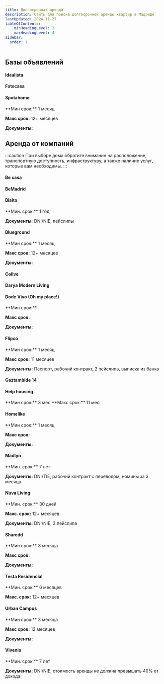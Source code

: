 ```yaml
---
title: Долгосрочная аренда
description: Сайты для поиска долгосрочной аренды квартир в Мадриде
lastUpdated: 2024-11-27
tableOfContents:
    minHeadingLevel: 1
    maxHeadingLevel: 4
sidebar:
  order: 1
---
```



## Базы объявлений

#### Idealista
<Badge text="Квартира" variant="success" size="small" />
<Badge text="Комната" variant="tip" size="small" />
<Badge text="Pet-friendly" variant="caution" size="small" />
<LinkCard title="Idealista" description="Основная доска объявлений для любого жилья" href="https://www.idealista.com/" />


#### Fotocasa
<Badge text="Квартира" variant="success" size="small" />
<Badge text="Комната" variant="tip" size="small" />
<Badge text="Pet-friendly" variant="caution" size="small" />
<LinkCard title="Fotocasa" description="Вторая доска объявлений" href="https://www.fotocasa.es/" />

#### Spotahome
<Badge text="Квартира" variant="success" size="small" />
<Badge text="Комната" variant="tip" size="small" />
<Badge text="Pet-friendly" variant="caution" size="small" />
**Мин срок:** 1 месяц

**Макс срок:** 12+ месяцев

**Документы:**

<LinkCard title="Spotahome" description="" href="https://www.spotahome.com/s/madrid--spain" target="_blank"  />


## Аренда от компаний

:::caution
При выборе дома обратите внимание на расположение, транспортную доступность, инфраструктуру, а также наличие услуг, которые вам необходимы.
:::

#### Be casa

<Badge text="Коливинг" variant="note" size="small" />
<Badge text="Квартира" variant="success" size="small" />
<Badge text="Pet-friendly" variant="caution" size="small" />
<LinkCard title="Be casa" description="Апартаменты с бассейнами в Подмадридье" href="https://www.becasaapartments.com/es/inicio" target="_blank"  />

#### BeMadrid

<Badge text="Комната" variant="tip" size="small" />
<Badge text="Квартира" variant="success" size="small" />
<LinkCard title="BeMadrid" href="https://bemadrid.es" />

#### Bialto

<Badge text="Квартира" variant="success" size="small" />
<Badge text="Pet-friendly" variant="caution" size="small" />
**Мин. срок:** 1 год

**Документы:** DNI/NIE, пейслипы
<LinkCard title="Bialto" href="https://bialto.es/en/" />

#### Blueground
<Badge text="Квартира" variant="success" size="small" />
<Badge text="Pet-friendly" variant="caution" size="small" />
**Мин срок:** 1 месяц

**Макс срок:** 12+ месяцев

**Документы:**

<LinkCard title="Blueground" description="Квартиры под управлением сервиса, красивые, дорогие" href="https://www.theblueground.com/furnished-apartments-madrid-spain" target="_blank" />

#### Colive

<Badge text="Комната" variant="tip" size="small" />
<LinkCard title="Colive" description="Комнаты для студентов и молодых профессионалов от 18 до 35 лет" href="https://colive.es/" target="_blank"  />


#### Darya Modern Living
<Badge text="Квартира" variant="success" size="small" />
<LinkCard title="Darya Modern Living" href="http://www.daryamodernliving.com" />

#### Dode Vivo (Oh my place!)
<Badge text="Коливинг" variant="note" size="small" />
<Badge text="Квартира" variant="success" size="small" />
**Мин срок:**

**Макс срок:**

**Документы:**
<LinkCard title="Dode Vivo" description="Коливинг" href="https://www.dovevivo.com/en/" target="_blank"  />


#### Flipco
<Badge text="Коливинг" variant="note" size="small" />
<Badge text="Квартира" variant="success" size="small" />
**Мин срок:** 1 месяц

**Макс срок:** 11 месяцев

**Документы:** Паспорт, рабочий контракт, 2 пейслипа, выписка из банка

<LinkCard title="Flipco" description="Коливинг и коворкинг в Тетуане" href="https://flipcoliving.com/" target="_blank"  />


#### Gaztambide 14
<Badge text="Квартира" variant="success" size="small" />
<LinkCard title="Gaztambide 14" description="Премиальные жилые варианты" href="https://gaztambide14.com" />

#### Help housing
<Badge text="Коливинг" variant="note" size="small" />
<Badge text="Квартира" variant="success" size="small" />
<Badge text="Комната" variant="tip" size="small" />
**Мин срок:** 3 мес
**Макс срок:** 11 мес
<LinkCard title="Help housing" description="Комнаты, квартиры, коливинг" href="https://helphousing.com/" target="_blank"  />

#### Homelike
<Badge text="Pet-friendly" variant="caution" size="small" />
**Мин срок:** 1 месяц

**Макс срок:**

**Документы:**

<LinkCard title="Homelike" description="" href="https://www.thehomelike.com/" target="_blank"  />

#### Madlyn
<Badge text="Квартира" variant="success" size="small" />
**Мин. срок:** 7 лет

**Документы:** DNI/TIE, рабочий контракт с переводом, номины за 3 месяца
<LinkCard title="Madlyn" href="https://www.madlyn.es/espacios" />

#### Nuva Living
<Badge text="Коливинг" variant="note" size="small" />
<Badge text="Квартира" variant="success" size="small" />
<Badge text="Pet-friendly" variant="caution" size="small" />
**Мин. срок:** 30 дней

**Макс. срок:** 12+ месяцев

**Документы:** DNI/NIE, 3 пейслипа
<LinkCard title="Nuva Living" description="Краткосрочная (от 30 дней) и долгосрочная аренда" href="https://nuvaliving.com/en/" />

#### Sharedd
<Badge text="Комната" variant="tip" size="small" />
**Мин срок:** 3 месяца

**Макс срок:**

**Документы:**
<LinkCard title="Sharedd" description="" href="https://sharedd.co/madrid-coliving-accommodation/" target="_blank"  />


#### Testa Residencial
<Badge text="Квартира" variant="success" size="small" />
<Badge text="Pet-friendly" variant="caution" size="small" />
**Мин. срок:** 6 месяцев

**Макс. срок:** 12+ месяцев

<LinkCard title="Testa Residencial" href="https://www.testaresidencial.com" />


#### Urban Campus
<Badge text="Коливинг" variant="note" size="small" />
<Badge text="Квартира" variant="success" size="small" />
<Badge text="Комната" variant="tip" size="small" />
**Мин срок:** 3 месяца

**Макс срок:** 12 месяцев

**Документы:**
<LinkCard title="Urban Campus" description="Коливинг+коворкинг+комьюнити+бассейн. Студентов не берут, несмотря на название."
    href="https://urbancampus.com/es/coliving-spaces/mellado-madrid-coliving/" target="_blank"  />


#### Vivenio
<Badge text="Квартира" variant="success" size="small" />
<Badge text="Pet-friendly" variant="caution" size="small" />
**Мин. срок:** 7 лет

**Документы:** DNI/NIE, стоимость аренды не должна превышать 40% от дохода
<LinkCard title="Vivenio" href="https://www.vivenio.com/buildings/" />
